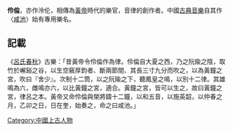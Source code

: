 '''伶倫'''，亦作泠伦，相傳為[[黃帝|黃帝]]時代的樂官，音律的創作者。中國[[古典音樂|古典音樂]]自其作〈[[咸池|咸池]]〉始有專用樂名。

== 記載 ==
《[[呂氏春秋|呂氏春秋]]》古樂：「昔黃帝令伶倫作為律。伶倫自大夏之西，乃之阮隃之陰，取竹於嶰谿之谷，以生空竅厚鈞者、斷兩節間、其長三寸九分而吹之，以為黃鐘之宮，吹曰『舍少』。次制十二筒，以之阮隃之下，聽鳳皇之鳴，以別十二律。其雄鳴為六，雌鳴亦六，以比黃鐘之宮，適合。黃鐘之宮，皆可以生之，故曰黃鐘之宮，律呂之本。黃帝又命伶倫與榮將鑄十二鐘，以和五音，以施英韶，以仲春之月，乙卯之日，日在奎，始奏之，命之曰咸池。」

[[Category:中國上古人物|Category:中國上古人物]]